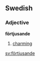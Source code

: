==Swedish==
{{sv-adj-prepart|förtjusande|förtjusande}}
===Adjective===
'''förtjusande'''

# [[charming]]

[[sv:förtjusande]]